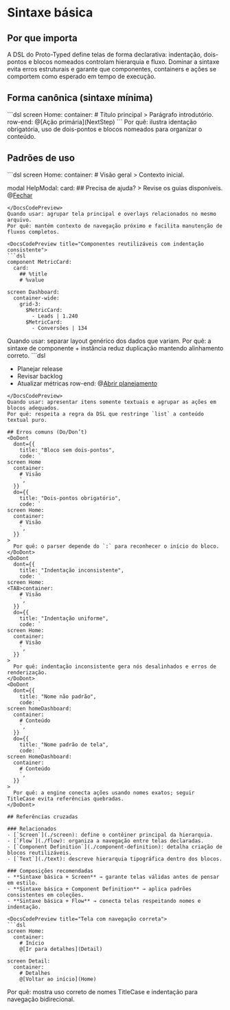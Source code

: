 # Sintaxe básica

## Por que importa
A DSL do Proto-Typed define telas de forma declarativa: indentação, dois-pontos e blocos nomeados controlam hierarquia e fluxo. Dominar a sintaxe evita erros estruturais e garante que componentes, containers e ações se comportem como esperado em tempo de execução.

## Forma canônica (sintaxe mínima)
<DocsCodePreview title="Estrutura de tela com blocos aninhados">
```dsl
screen Home:
  container:
    # Título principal
    > Parágrafo introdutório.
    row-end:
      @[Ação primária](NextStep)
```
</DocsCodePreview>
Por quê: ilustra identação obrigatória, uso de dois-pontos e blocos nomeados para organizar o conteúdo.



## Padrões de uso
<DocsCodePreview title="Declarar múltiplos blocos de topo">
```dsl
screen Home:
  container:
    # Visão geral
    > Contexto inicial.

modal HelpModal:
  card:
    ## Precisa de ajuda?
    > Revise os guias disponíveis.
    @[Fechar](close)
```
</DocsCodePreview>
Quando usar: agrupar tela principal e overlays relacionados no mesmo arquivo.
Por quê: mantém contexto de navegação próximo e facilita manutenção de fluxos completos.

<DocsCodePreview title="Componentes reutilizáveis com indentação consistente">
```dsl
component MetricCard:
  card:
    ## %title
    # %value

screen Dashboard:
  container-wide:
    grid-3:
      $MetricCard:
        - Leads | 1.240
      $MetricCard:
        - Conversões | 134
```
</DocsCodePreview>
Quando usar: separar layout genérico dos dados que variam.
Por quê: a sintaxe de componente + instância reduz duplicação mantendo alinhamento correto.

<DocsCodePreview title="Listas textuais sem ações inline">
```dsl

  - Planejar release
  - Revisar backlog
  - Atualizar métricas
row-end:
  @[Abrir planejamento](Planning)
```
</DocsCodePreview>
Quando usar: apresentar itens somente textuais e agrupar as ações em blocos adequados.
Por quê: respeita a regra da DSL que restringe `list` a conteúdo textual puro.

## Erros comuns (Do/Don’t)
<DoDont
  dont={{
    title: "Bloco sem dois-pontos",
    code: `
screen Home
  container:
    # Visão
    `,
  }}
  do={{
    title: "Dois-pontos obrigatório",
    code: `
screen Home:
  container:
    # Visão
    `,
  }}
>
  Por quê: o parser depende do `:` para reconhecer o início do bloco.
</DoDont>
<DoDont
  dont={{
    title: "Indentação inconsistente",
    code: `
screen Home:
<TAB>container:
    # Visão
    `,
  }}
  do={{
    title: "Indentação uniforme",
    code: `
screen Home:
  container:
    # Visão
    `,
  }}
>
  Por quê: indentação inconsistente gera nós desalinhados e erros de renderização.
</DoDont>
<DoDont
  dont={{
    title: "Nome não padrão",
    code: `
screen homeDashboard:
  container:
    # Conteúdo
    `,
  }}
  do={{
    title: "Nome padrão de tela",
    code: `
screen HomeDashboard:
  container:
    # Conteúdo
    `,
  }}
>
  Por quê: a engine conecta ações usando nomes exatos; seguir TitleCase evita referências quebradas.
</DoDont>

## Referências cruzadas

### Relacionados
- [`Screen`](./screen): define o contêiner principal da hierarquia.
- [`Flow`](./flow): organiza a navegação entre telas declaradas.
- [`Component Definition`](./component-definition): detalha criação de blocos reutilizáveis.
- [`Text`](./text): descreve hierarquia tipográfica dentro dos blocos.

### Composições recomendadas
- **Sintaxe básica + Screen** → garante telas válidas antes de pensar em estilo.
- **Sintaxe básica + Component Definition** → aplica padrões consistentes em coleções.
- **Sintaxe básica + Flow** → conecta telas respeitando nomes e indentação.

<DocsCodePreview title="Tela com navegação correta">
```dsl
screen Home:
  container:
    # Início
    @[Ir para detalhes](Detail)

screen Detail:
  container:
    # Detalhes
    @[Voltar ao início](Home)
```
</DocsCodePreview>
Por quê: mostra uso correto de nomes TitleCase e indentação para navegação bidirecional.
